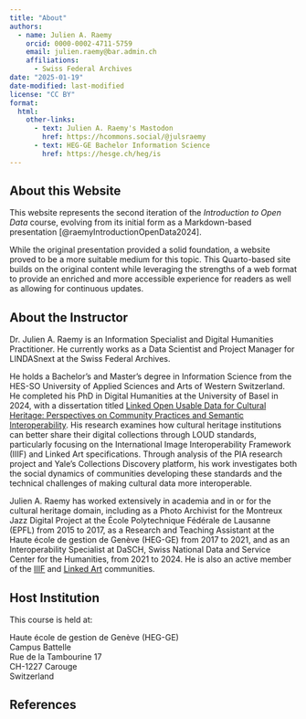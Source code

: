 ```yaml
---
title: "About"
authors: 
  - name: Julien A. Raemy
    orcid: 0000-0002-4711-5759
    email: julien.raemy@bar.admin.ch
    affiliations:
      - Swiss Federal Archives
date: "2025-01-19"
date-modified: last-modified
license: "CC BY"
format:
  html:
    other-links:
      - text: Julien A. Raemy's Mastodon
        href: https://hcommons.social/@julsraemy
      - text: HEG-GE Bachelor Information Science
        href: https://hesge.ch/heg/is
---
```


## About this Website 

This website represents the second iteration of the *Introduction to Open Data* course, evolving from its initial form as a Markdown-based presentation [@raemyIntroductionOpenData2024].

While the original presentation provided a solid foundation, a website proved to be a more suitable medium for this topic. This Quarto-based site builds on the original content while leveraging the strengths of a web format to provide an enriched and more accessible experience for readers as well as allowing for continuous updates.

## About the Instructor

Dr. Julien A. Raemy is an Information Specialist and Digital Humanities Practitioner. He currently works as a Data Scientist and Project Manager for LINDASnext at the Swiss Federal Archives. 

He holds a Bachelor's and Master’s degree in Information Science from the HES-SO University of Applied Sciences and Arts of Western Switzerland. He completed his PhD in Digital Humanities at the University of Basel in 2024, with a dissertation titled [Linked Open Usable Data for Cultural Heritage: Perspectives on Community Practices and Semantic Interoperability](https://phd.julsraemy.ch){.external target="_blank"}. His research examines how cultural heritage institutions can better share their digital collections through LOUD standards, particularly focusing on the International Image Interoperability Framework (IIIF) and Linked Art specifications. Through analysis of the PIA research project and Yale's Collections Discovery platform, his work investigates both the social dynamics of communities developing these standards and the technical challenges of making cultural data more interoperable.

Julien A. Raemy has worked extensively in academia and in or for the cultural heritage domain, including as a Photo Archivist for the Montreux Jazz Digital Project at the École Polytechnique Fédérale de Lausanne (EPFL) from 2015 to 2017, as a Research and Teaching Assistant at the Haute école de gestion de Genève (HEG-GE) from 2017 to 2021, and as an Interoperability Specialist at DaSCH, Swiss National Data and Service Center for the Humanities, from 2021 to 2024. He is also an active member of the [IIIF](https://iiif.io) and [Linked Art](https://linked.art) communities.

## Host Institution

This course is held at:

Haute école de gestion de Genève (HEG-GE) <br />
Campus Battelle <br />
Rue de la Tambourine 17 <br />
CH-1227 Carouge <br />
Switzerland

## References
